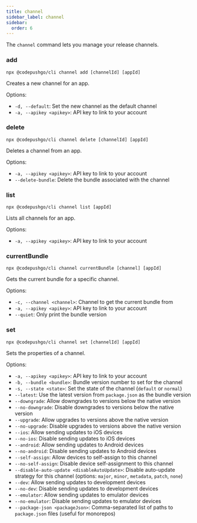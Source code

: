 ```yaml
---
title: channel
sidebar_label: channel
sidebar:
  order: 6
---
```


The `channel` command lets you manage your release channels.

### add

`npx @codepushgo/cli channel add [channelId] [appId]`

Creates a new channel for an app.

Options:

- `-d, --default`: Set the new channel as the default channel
- `-a, --apikey <apikey>`: API key to link to your account

### delete

`npx @codepushgo/cli channel delete [channelId] [appId]`

Deletes a channel from an app.

Options:

- `-a, --apikey <apikey>`: API key to link to your account
- `--delete-bundle`: Delete the bundle associated with the channel

### list

`npx @codepushgo/cli channel list [appId]`

Lists all channels for an app.

Options:

- `-a, --apikey <apikey>`: API key to link to your account

### currentBundle

`npx @codepushgo/cli channel currentBundle [channel] [appId]`

Gets the current bundle for a specific channel.

Options:

- `-c, --channel <channel>`: Channel to get the current bundle from
- `-a, --apikey <apikey>`: API key to link to your account
- `--quiet`: Only print the bundle version

### set

`npx @codepushgo/cli channel set [channelId] [appId]`

Sets the properties of a channel.

Options:

- `-a, --apikey <apikey>`: API key to link to your account
- `-b, --bundle <bundle>`: Bundle version number to set for the channel
- `-s, --state <state>`: Set the state of the channel (`default` or `normal`)
- `--latest`: Use the latest version from `package.json` as the bundle version
- `--downgrade`: Allow downgrades to versions below the native version
- `--no-downgrade`: Disable downgrades to versions below the native version
- `--upgrade`: Allow upgrades to versions above the native version
- `--no-upgrade`: Disable upgrades to versions above the native version
- `--ios`: Allow sending updates to iOS devices
- `--no-ios`: Disable sending updates to iOS devices
- `--android`: Allow sending updates to Android devices
- `--no-android`: Disable sending updates to Android devices
- `--self-assign`: Allow devices to self-assign to this channel
- `--no-self-assign`: Disable device self-assignment to this channel
- `--disable-auto-update <disableAutoUpdate>`: Disable auto-update strategy for this channel (options: `major`, `minor`, `metadata`, `patch`, `none`)
- `--dev`: Allow sending updates to development devices
- `--no-dev`: Disable sending updates to development devices
- `--emulator`: Allow sending updates to emulator devices
- `--no-emulator`: Disable sending updates to emulator devices
- `--package-json <packageJson>`: Comma-separated list of paths to `package.json` files (useful for monorepos) 
